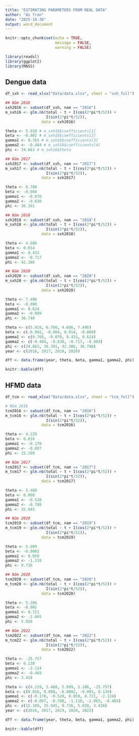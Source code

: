---
title: "ESTIMATING PARAMETERS FROM REAL DATA"
author: "An Tran"
date: "2025-10-30"
output: word_document
---

```{r setup, include=FALSE}
knitr::opts_chunk$set(echo = TRUE,
                      message = FALSE,
                      warning = FALSE)

library(readxl)
library(ggplot2)
library(MASS)
```

## Dengue data

```{r, echo=FALSE} 
df_sxh <- read_xlsx("Data/data.xlsx", sheet = "sxh_full")
```

```{r}
## Năm 2016
sxh2016 <- subset(df_sxh, nam == "2016")
m_sxh16 <- glm.nb(total ~ t + I(cos(2*pi*t/52)) + 
                  I(sin(2*pi*t/52)),
                data = sxh2016)

theta <- 5.918 # m_sxh16$coefficients[1]
beta <- -0.002 # m_sxh16$coefficients[2]
gamma1 <- 0.765 # m_sxh16$coefficients[3]
gamma2 <- -0.404 # m_sxh16$coefficients[4]
phi <- 24.663 # m_sxh16$theta
```

```{r}
## Năm 2017
sxh2017 <- subset(df_sxh, nam == "2017")
m_sxh17 <- glm.nb(total ~ t + I(cos(2*pi*t/52)) + 
                  I(sin(2*pi*t/52)),
                data = sxh2017)

theta <- 6.780
beta <- -0.004
gamma1 <- -0.070
gamma2 <- -0.630
phi <- 36.391
```

```{r}
## Năm 2018
sxh2018 <- subset(df_sxh, nam == "2018")
m_sxh18 <- glm.nb(total ~ t + I(cos(2*pi*t/52)) + 
                  I(sin(2*pi*t/52)),
                data = sxh2018)

theta <- 4.686
beta <- 0.014
gamma1 <- 0.433
gamma2 <- -0.717
phi <- 42.386
```

```{r}
## Năm 2020
sxh2020 <- subset(df_sxh, nam == "2020")
m_sxh20 <- glm.nb(total ~ t + I(cos(2*pi*t/52)) + 
                  I(sin(2*pi*t/52)),
                data = sxh2020)

theta <- 7.496
beta <- -0.008
gamma1 <- 0.624
gamma2 <- -0.989
phi <- 36.748
```

```{r}
theta <- c(5.918, 6.780, 4.686, 7.496)
beta <- c(-0.002, -0.004, 0.014, -0.008)
gamma1 <- c(0.765, -0.070, 0.433, 0.624)
gamma2 <- c(-0.404, -0.630, -0.717, -0.989)
phi <- c(24.663, 36.391, 42.386, 36.748)
year <- c(2016, 2017, 2018, 2020)

dff <- data.frame(year, theta, beta, gamma1, gamma2, phi)

knitr::kable(dff)
```

## HFMD data

```{r}
df_tcm <- read_xlsx("Data/data.xlsx", sheet = "tcm_full")
```

```{r}
# Năm 2016
tcm2016 <- subset(df_tcm, nam == "2016")
m_tcm16 <- glm.nb(total ~ t + I(cos(2*pi*t/52)) + 
                  I(sin(2*pi*t/52)),
                data = tcm2016)

theta <- 4.229
beta <- 0.016
gamma1 <- -0.170
gamma2 <- -0.007
phi <- 15.109
```

```{r}
## Năm 2017
tcm2017 <- subset(df_tcm, nam == "2017")
m_tcm17 <- glm.nb(total ~ t + I(cos(2*pi*t/52)) + 
                  I(sin(2*pi*t/52)),
                data = tcm2017)

theta <- 5.488
beta <- 0.008
gamma1 <- -0.520
gamma2 <- -0.708
phi <- 35.945
```

```{r}
## Năm 2019
tcm2019 <- subset(df_tcm, nam == "2019")
m_tcm19 <- glm.nb(total ~ t + I(cos(2*pi*t/52)) + 
                  I(sin(2*pi*t/52)),
                data = tcm2019)

theta <- 5.999
beta <- -0.0002
gamma1 <- 0.059
gamma2 <- -1.110
phi <- 9.736
```

```{r}
## Năm 2020
tcm2020 <- subset(df_tcm, nam == "2020")
m_tcm20 <- glm.nb(total ~ t + I(cos(2*pi*t/52)) + 
                  I(sin(2*pi*t/52)),
                data = tcm2020)

theta <- 5.286
beta <- -0.001
gamma1 <- 0.721
gamma2 <- -2.065
phi <- 5.920
```

```{r}
## Năm 2022
tcm2022 <- subset(df_tcm, nam == "2022")
m_tcm22 <- glm.nb(total ~ t + I(cos(2*pi*t/52)) + 
                  I(sin(2*pi*t/52)),
                data = tcm2022)

theta <- -25.757
beta <- 0.130
gamma1 <- -2.124
gamma2 <- -0.469
phi <- 3.418
```

```{r}
theta <- c(4.229, 5.488, 5.999, 5.286, -25.757)
beta <- c(0.016, 0.008, -0.0002, -0.001, 0.130)
gamma1 <- c(-0.170, -0.520, 0.059, 0.721, -2.124)
gamma2 <- c(-0.007, -0.708, -1.110, -2.065, -0.469)
phi <- c(15.109, 35.945, 9.736, 5.920, 3.418)
year <- c(2016, 2017, 2019, 2020, 2022)

dff <- data.frame(year, theta, beta, gamma1, gamma2, phi)

knitr::kable(dff)
```